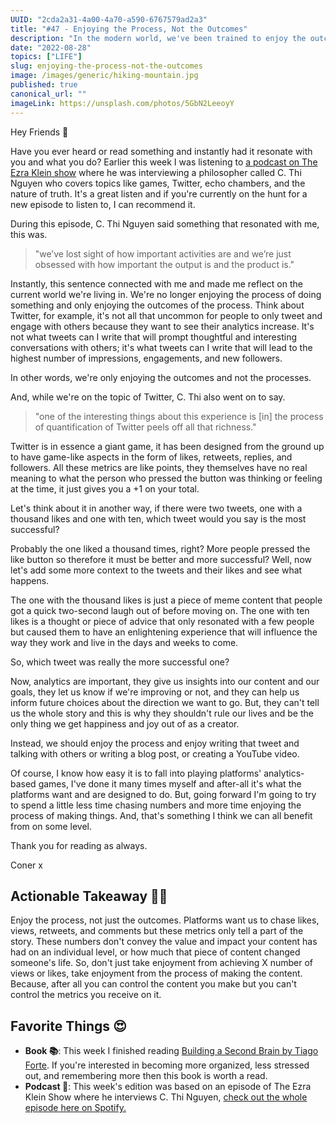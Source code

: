 ```yaml
---
UUID: "2cda2a31-4a00-4a70-a590-6767579ad2a3"
title: "#47 - Enjoying the Process, Not the Outcomes"
description: "In the modern world, we've been trained to enjoy the outcomes of our work more than the work itself. Maybe it's time to flip that notion on its head."
date: "2022-08-28"
topics: ["LIFE"]
slug: enjoying-the-process-not-the-outcomes
image: /images/generic/hiking-mountain.jpg
published: true
canonical_url: ""
imageLink: https://unsplash.com/photos/5GbN2LeeoyY
---
```


Hey Friends 👋

Have you ever heard or read something and instantly had it resonate with you and what you do? Earlier this week I was listening to [a podcast on The Ezra Klein show](https://open.spotify.com/episode/4kIhNCJKP7DvceaWSKsdcM?si=7f37112ec2ed4573) where he was interviewing a philosopher called C. Thi Nguyen who covers topics like games, Twitter, echo chambers, and the nature of truth. It's a great listen and if you're currently on the hunt for a new episode to listen to, I can recommend it.

During this episode, C. Thi Nguyen said something that resonated with me, this was.

> "we’ve lost sight of how important activities are and we’re just obsessed with how important the output is and the product is."

Instantly, this sentence connected with me and made me reflect on the current world we're living in. We're no longer enjoying the process of doing something and only enjoying the outcomes of the process. Think about Twitter, for example, it's not all that uncommon for people to only tweet and engage with others because they want to see their analytics increase. It's not what tweets can I write that will prompt thoughtful and interesting conversations with others; it's what tweets can I write that will lead to the highest number of impressions, engagements, and new followers.

In other words, we're only enjoying the outcomes and not the processes.

And, while we're on the topic of Twitter, C. Thi also went on to say.

> "one of the interesting things about this experience is [in] the process of quantification of Twitter peels off all that richness."

Twitter is in essence a giant game, it has been designed from the ground up to have game-like aspects in the form of likes, retweets, replies, and followers. All these metrics are like points, they themselves have no real meaning to what the person who pressed the button was thinking or feeling at the time, it just gives you a +1 on your total.

Let's think about it in another way, if there were two tweets, one with a thousand likes and one with ten, which tweet would you say is the most successful?

Probably the one liked a thousand times, right? More people pressed the like button so therefore it must be better and more successful? Well, now let's add some more context to the tweets and their likes and see what happens.

The one with the thousand likes is just a piece of meme content that people got a quick two-second laugh out of before moving on. The one with ten likes is a thought or piece of advice that only resonated with a few people but caused them to have an enlightening experience that will influence the way they work and live in the days and weeks to come.

So, which tweet was really the more successful one?

Now, analytics are important, they give us insights into our content and our goals, they let us know if we're improving or not, and they can help us inform future choices about the direction we want to go. But, they can't tell us the whole story and this is why they shouldn't rule our lives and be the only thing we get happiness and joy out of as a creator.

Instead, we should enjoy the process and enjoy writing that tweet and talking with others or writing a blog post, or creating a YouTube video.

Of course, I know how easy it is to fall into playing platforms' analytics-based games, I've done it many times myself and after-all it's what the platforms want and are designed to do. But, going forward I'm going to try to spend a little less time chasing numbers and more time enjoying the process of making things. And, that's something I think we can all benefit from on some level.

Thank you for reading as always.

Coner x

## Actionable Takeaway 🏃‍♀️

Enjoy the process, not just the outcomes. Platforms want us to chase likes, views, retweets, and comments but these metrics only tell a part of the story. These numbers don't convey the value and impact your content has had on an individual level, or how much that piece of content changed someone's life. So, don't just take enjoyment from achieving X number of views or likes, take enjoyment from the process of making the content. Because, after all you can control the content you make but you can't control the metrics you receive on it.

## Favorite Things 😍

- **Book 📚**: This week I finished reading [Building a Second Brain by Tiago Forte](https://www.amazon.co.uk/Building-Second-Brain-Organise-Potential/dp/1800812213). If you're interested in becoming more organized, less stressed out, and remembering more then this book is worth a read.
- **Podcast 🎤**: This week's edition was based on an episode of The Ezra Klein Show where he interviews C. Thi Nguyen, [check out the whole episode here on Spotify.](https://open.spotify.com/episode/4kIhNCJKP7DvceaWSKsdcM?si=7f37112ec2ed4573)
